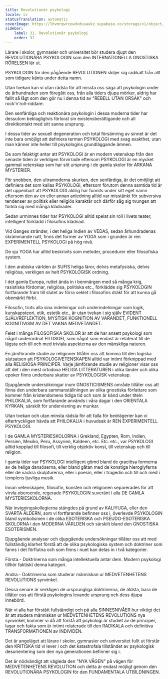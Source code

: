 ```yaml
---
title: Revolutionär psykologi
locale: sv
statusTranslation: automatic
coverImage: https://lhvmrqwrcowdvduuaukz.supabase.co/storage/v1/object/public/strapi-uploads/small_cover-educacion-fundamental.webp-2d51a7828a2b1309555be27f7e2a61a0.webp
sidebar:
    label: 31. Revolutionär psykologi
    order: 31
---
```

Lärare i skolor, gymnasier och universitet bör studera djupt den REVOLUTIONÄRA PSYKOLOGIN som den INTERNATIONELLA GNOSTISKA RÖRELSEN lär ut.

PSYKOLOGIN för den pågående REVOLUTIONEN skiljer sig radikalt från allt som tidigare känts under detta namn.

Utan tvekan kan vi utan rädsla för att missta oss säga att psykologin under de århundraden som föregått oss, från alla tiders djupa mörker, aldrig har fallit så lågt som den gör nu i denna tid av "REBELL UTAN ORSAK" och rock'n'roll-riddare.

Den senfärdiga och reaktionära psykologin i dessa moderna tider har dessutom beklagligtvis förlorat sin existensberättigande och all direktkontakt med sitt sanna ursprung.

I dessa tider av sexuell degeneration och total försämring av sinnet är det inte bara omöjligt att definiera termen PSYKOLOGI med svag exakthet, utan man känner inte heller till psykologins grundläggande ämnen.

De som felaktigt antar att PSYKOLOGI är en modern vetenskap från den senaste tiden är verkligen förvirrade eftersom PSYKOLOGI är en mycket gammal vetenskap som har sitt ursprung i de gamla skolor för ARKANA MYSTERIER.

För snobben, den ultramoderna skurken, den senfärdiga, är det omöjligt att definiera det som kallas PSYKOLOGI, eftersom förutom denna samtida tid är det uppenbart att PSYKOLOGI aldrig har funnits under sitt eget namn eftersom den av en eller annan anledning alltid var misstänkt för subversiva tendenser av politisk eller religiös karaktär och därför såg sig tvungen att förklä sig med många klädnader.

Sedan urminnes tider har PSYKOLOGI alltid spelat sin roll i livets teater, intelligent förklädd i filosofins klädnad.

Vid Ganges stränder, i det heliga Indien av VEDAS, sedan århundradenas skrämmande natt, finns det former av YOGA som i grunden är ren EXPERIMENTELL PSYKOLOGI på hög nivå.

De sju YOGA har alltid beskrivits som metoder, procedurer eller filosofiska system.

I den arabiska världen är SUFIS heliga läror, delvis metafysiska, delvis religiösa, verkligen av helt PSYKOLOGISK ordning.

I det gamla Europa, ruttet ända in i benmärgen med så många krig, rasistiska fördomar, religiösa, politiska etc., förklädde sig PSYKOLOGIN fortfarande fram till slutet av förra seklet i filosofins dräkt för att kunna gå obemärkt förbi.

Filosofin, trots alla sina indelningar och underindelningar som logik, kunskapsteori, etik, estetik etc., är utan tvekan i sig själv EVIDENT SJÄLVREFLEKTION, MYSTISK KOGNITION AV VARANDET, FUNKTIONELL KOGNITIVISM AV DET VAKNA MEDVETANDET.

Felet i många FILOSOFISKA SKOLOR är att de har ansett psykologi som något underordnat FILOSOFI, som något som endast är relaterat till de lägsta och till och med triviala aspekterna av den mänskliga naturen.

En jämförande studie av religioner tillåter oss att komma till den logiska slutsatsen att PSYKOLOGIVETENSKAPEN alltid var intimt förknippad med alla RELIGIÖSA PRINCIPER. Varje jämförande studie av religioner visar oss att det i den mest ortodoxa HELIGA LITTERATUREN i olika länder och olika epoker finns underbara skatter av PSYKOLOGISK vetenskap.

Djupgående undersökningar inom GNOSTICISMENS område tillåter oss att finna den underbara sammanställningen av olika gnostiska författare som kommer från kristendomens tidiga tid och som är känd under titeln PHILOKALIA, som fortfarande används i våra dagar i den ORIENTALA KYRKAN, särskilt för undervisning av munkar.

Utan tvekan och utan minsta rädsla för att falla för bedrägerier kan vi eftertryckligen hävda att PHILOKALIA i huvudsak är REN EXPERIMENTELL PSYKOLOGI.

I de GAMLA MYSTERIESKOLORNA i Grekland, Egypten, Rom, Indien, Persien, Mexiko, Peru, Assyrien, Kaldeen, etc. Etc. etc., var PSYKOLOGI alltid kopplad till filosofi, till verklig objektiv konst, till vetenskap och till religion.

I gamla tider var PSYKOLOGI intelligent gömd bland de graciösa formerna av de heliga dansöserna, eller bland gåtan med de konstiga hieroglyferna eller de vackra skulpturerna, eller i poesin, eller i tragedin och till och med i templens ljuvliga musik.

Innan vetenskapen, filosofin, konsten och religionen separerades för att virvla oberoende, regerade PSYKOLOGIN suveränt i alla DE GAMLA MYSTERIESKOLORNA.

När invigningskollegierna stängdes på grund av KALIYUGA, eller den SVARTA ÅLDERN, som vi fortfarande befinner oss i, överlevde PSYKOLOGIN bland symbolismen i de olika ESOTERISKA och PSEUDO-ESOTERISKA SKOLORNA i den MODERNA VÄRLDEN och särskilt bland den GNOSTISKA ESOTERISMEN.

Djupgående analyser och djupgående undersökningar tillåter oss att med fullständig klarhet förstå att de olika psykologiska system och doktriner som fanns i det förflutna och som finns i nuet kan delas in i två kategorier.

Första.- Doktrinerna som många intellektuella antar dem. Modern psykologi tillhör faktiskt denna kategori.

Andra.- Doktrinerna som studerar människan ur MEDVETENHETENS REVOLUTIONS synvinkel.

Dessa senare är verkligen de ursprungliga doktrinerna, de äldsta, bara de tillåter oss att förstå psykologins levande ursprung och dess djupa innebörd.

När vi alla har förstått fullständigt och på alla SINNESNIVÅER hur viktigt det är att studera människan ur MEDVETENHETENS REVOLUTIONS nya synvinkel, kommer vi då att förstå att psykologi är studiet av de principer, lagar och fakta som är intimt relaterade till den RADIKALA och definitiva TRANSFORMATIONEN av INDIVIDEN.

Det är angeläget att lärare i skolor, gymnasier och universitet fullt ut förstår den KRITISKA tid vi lever i och det katastrofala tillståndet av psykologisk desorientering som den nya generationen befinner sig i.

Det är nödvändigt att vägleda den "NYA VÅGEN" på vägen för MEDVETENHETENS REVOLUTION och detta är endast möjligt genom den REVOLUTIONÄRA PSYKOLOGIN för den FUNDAMENTALA UTBILDNINGEN.

